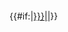 <includeonly><div id="annotation_{{{1}}}x{{{2}}}" style="position:absolute; left:{{{1}}}px; top:{{{2}}}px;  {{#if:{{{font-family|}}}|font-family:{{{font-family}}};|}} {{#if:{{{font-size|}}}|font-size:{{{font-size}}}px;|}} {{#if:{{{font-weight|}}}|font-weight:{{{font-weight}}};|}} {{#if:{{{font-style|}}}|font-style:{{{font-style}}};|}} {{#if:{{{line-height|}}}|line-height:{{{line-height}}};|{{#if:{{{font-size|}}}|line-height:{{#expr:{{{font-size|}}}+2}}px;  |line-height:110%}}}} {{#if:{{{text-align|}}}|text-align:{{{text-align}}};|}}"><span style="background-color:{{{background-color|transparent}}}; {{#if:{{{color|}}}|color:{{{color}}};|}}">{{#if:{{{link|}}}|[[{{{link|}}}|{{{3|}}}]]|{{{3}}}}}</span></div></includeonly><noinclude><!--

Uses "template language" expressions so that most CSS formatting keywords are not generated if the corresponding template param is missing. That way the formatting wherever possible stays as per the user's preferences or values set by containing template.

-->{{template doc}}
</noinclude>